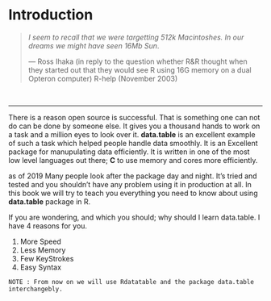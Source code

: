 # Introduction {#intro}


> *I seem to recall that we were targetting 512k Macintoshes. In our dreams we might have seen 16Mb Sun*.
>
>--- Ross Ihaka 
>(in reply to the question whether R&R thought when they started
          out that they would see R using 16G memory on a dual Opteron computer)
          R-help (November 2003)

<br/>

***

There is a reason open source is successful. That is something one can not do can be done by someone else. It gives you a thousand hands to work on a task and a million eyes to look over it. **data.table** is an excellent example of such a task which helped people handle data smoothly. It is an Excellent package for manupulating data efficiently. It is written in one of the most low level languages out there; **C** to use memory and cores more efficiently. 


as of 2019 Many people look after the package day and night. It's tried and tested and you shouldn't have any problem using it in production at all. In this book we will try to teach you everything you need to know about using **data.table** package in R.

If you are wondering, and which you should; why should I learn data.table. I have 4 reasons for you.

1. More Speed
2. Less Memory
3. Few KeyStrokes
4. Easy Syntax


```
NOTE : From now on we will use Rdatatable and the package data.table interchangebly.

```